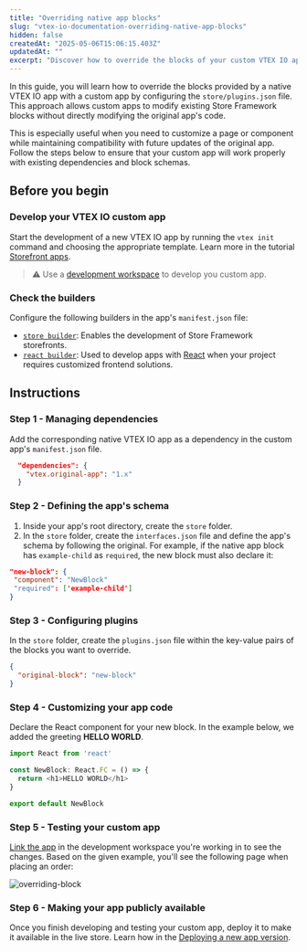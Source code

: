 ```yaml
---
title: "Overriding native app blocks"
slug: "vtex-io-documentation-overriding-native-app-blocks"
hidden: false
createdAt: "2025-05-06T15:06:15.403Z"
updatedAt: ""
excerpt: "Discover how to override the blocks of your custom VTEX IO app."
---
```


In this guide, you will learn how to override the blocks provided by a native VTEX IO app with a custom app by configuring the `store/plugins.json` file. This approach allows custom apps to modify existing Store Framework blocks without directly modifying the original app's code. 

This is especially useful when you need to customize a page or component while maintaining compatibility with future updates of the original app. Follow the steps below to ensure that your custom app will work properly with existing dependencies and block schemas.

## Before you begin

<Steps>

### Develop your VTEX IO custom app

Start the development of a new VTEX IO app by running the `vtex init` command and choosing the appropriate template. Learn more in the tutorial [Storefront apps](https://developers.vtex.com/docs/guides/vtex-io-documentation-1-developing-storefront-apps-using-react-and-vtex-io).

>⚠️ Use a [development workspace](https://developers.vtex.com/docs/guides/vtex-io-documentation-creating-a-development-workspace) to develop you custom app.

### Check the builders

Configure the following builders in the app's `manifest.json` file:
  - [`store builder`](https://developers.vtex.com/docs/guides/vtex-io-documentation-store-builder): Enables the development of Store Framework storefronts.
  - [`react builder`](https://developers.vtex.com/docs/guides/vtex-io-documentation-react-builder): Used to develop apps with [React](https://react.dev/) when your project requires customized frontend solutions.

</Steps>

## Instructions

### Step 1 - Managing dependencies

Add the corresponding native VTEX IO app as a dependency in the custom app's `manifest.json` file.

```json manifest.json/dependencies
  "dependencies": {
    "vtex.original-app": "1.x"
  }
```

### Step 2 - Defining the app's schema

1. Inside your app's root directory, create the `store` folder.
2. In the `store` folder, create the `interfaces.json` file and define the app's schema by following the original. For example, if the native app block has `example-child` as `required`, the new block must also declare it:

  ```json
  "new-block": {
   "component": "NewBlock"
   "required": ['example-child']
  }
  ```

### Step 3 - Configuring plugins

In the `store` folder, create the `plugins.json` file within the key-value pairs of the blocks you want to override.

  ```json store/plugins.json
  {
    "original-block": "new-block"
  }
  ```

### Step 4 - Customizing your app code

Declare the React component for your new block. In the example below, we added the greeting **HELLO WORLD**.

```js NewBlock.js
import React from 'react'

const NewBlock: React.FC = () => {
  return <h1>HELLO WORLD</h1>
}

export default NewBlock
```

### Step 5 - Testing your custom app

[Link the app](https://developers.vtex.com/docs/guides/vtex-io-documentation-linking-an-app) in the development workspace you're working in to see the changes. Based on the given example, you'll see the following page when placing an order:

![overriding-block](https://cdn.jsdelivr.net/gh/vtexdocs/dev-portal-content@EDU-11304-Overriding-blocks/docs/guides/vtex-io/Storefront-Guides/images/overriding-blocks.png)

### Step 6 - Making your app publicly available

Once you finish developing and testing your custom app, deploy it to make it available in the live store. Learn how in the [Deploying a new app version](https://developers.vtex.com/docs/guides/vtex-io-documentation-making-your-new-app-version-publicly-available).

